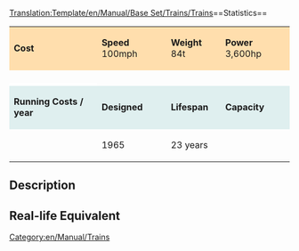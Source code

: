 <noinclude>[[Translation:Template/en/Manual/Base Set/Trains/Trains]]</noinclude>==Statistics==
{| cellspacing="3" align="center"
|style="background:#ffdead;"| '''Cost'''
|style="background:#ffdead;"| '''Speed''' 100mph
|style="background:#ffdead;"| '''Weight''' 84t
|style="background:#ffdead;"| '''Power''' 3,600hp
|-
| {{{Cost}}}
| {{{Speed}}}
| {{{Weight}}}
| {{{Power}}}
|-
|style="background:white;"colspan='4'| 
|-
|style="background:#dfefef;"|'''Running Costs / year'''
|style="background:#dfefef;"|'''Designed'''
|style="background:#dfefef;"|'''Lifespan'''
|style="background:#dfefef;"|'''Capacity'''
|-
| {{{Annual}}}
| {{{Designed}}} 1965
| {{{Lifespan}}} 23 years
| {{{Capacity}}}
|}

==Description==
{{{Description}}}

==Real-life Equivalent==
{{{Real-life}}}

[[Category:en/Manual/Trains]]